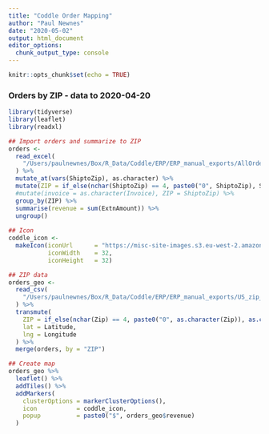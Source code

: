 ```yaml
---
title: "Coddle Order Mapping"
author: "Paul Newnes"
date: "2020-05-02"
output: html_document
editor_options: 
  chunk_output_type: console
---
```


```r
knitr::opts_chunk$set(echo = TRUE)
```

### Orders by ZIP - data to 2020-04-20

```r
library(tidyverse)
library(leaflet)
library(readxl)
```

```r
## Import orders and summarize to ZIP
orders <-
  read_excel(
    "/Users/paulnewnes/Box/R_Data/Coddle/ERP/ERP_manual_exports/AllOrders-20200420.xlsx"
  ) %>%
  mutate_at(vars(ShiptoZip), as.character) %>% 
  mutate(ZIP = if_else(nchar(ShiptoZip) == 4, paste0("0", ShiptoZip), ShiptoZip)) %>% 
  #mutate(invoice = as.character(Invoice), ZIP = ShiptoZip) %>% 
  group_by(ZIP) %>% 
  summarise(revenue = sum(ExtnAmount)) %>% 
  ungroup()
  
## Icon
coddle_icon <-
  makeIcon(iconUrl      = "https://misc-site-images.s3.eu-west-2.amazonaws.com/coddle_icon.png",
           iconWidth    = 32,
           iconHeight   = 32)

## ZIP data
orders_geo <-
  read_csv(
    "/Users/paulnewnes/Box/R_Data/Coddle/ERP/ERP_manual_exports/US_zip_lat_lon.csv"
  ) %>% 
  transmute(
    ZIP = if_else(nchar(Zip) == 4, paste0("0", as.character(Zip)), as.character(Zip)),
    lat = Latitude,
    lng = Longitude
  ) %>% 
  merge(orders, by = "ZIP")

```

```r


## Create map
orders_geo %>%
  leaflet() %>%
  addTiles() %>%
  addMarkers(
    clusterOptions = markerClusterOptions(),
    icon           = coddle_icon,
    popup          = paste0("$", orders_geo$revenue)
  )
```

